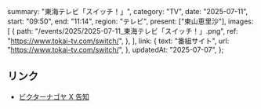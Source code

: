   summary: "東海テレビ「スイッチ！」",
  category: "TV",
  date: "2025-07-11",
  start: "09:50",
  end: "11:14",
  region: "テレビ",
  present: ["東山恵里沙"],
  images: [
    {
      path: "/events/2025/2025-07-11_東海テレビ「スイッチ！」.png",
      ref: "https://www.tokai-tv.com/switch/",
    },
  ],
  link: {
    text: "番組サイト",
    url: "https://www.tokai-tv.com/switch/",
  },
  updatedAt: "2025-07-07",
};

## リンク

- [ビクターナゴヤ X 告知](https://x.com/victor_nagoya/status/1941995578285543430)
